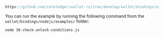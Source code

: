 ```js reference
https://github.com/iotaledger/wallet.rs/tree/develop/wallet/bindings/nodejs/examples/36-check-unlock-conditions.js
```

You can run the example by running the following command from the `wallet/bindings/nodejs/examples/` folder:

```bash
node 36-check-unlock-conditions.js
```
